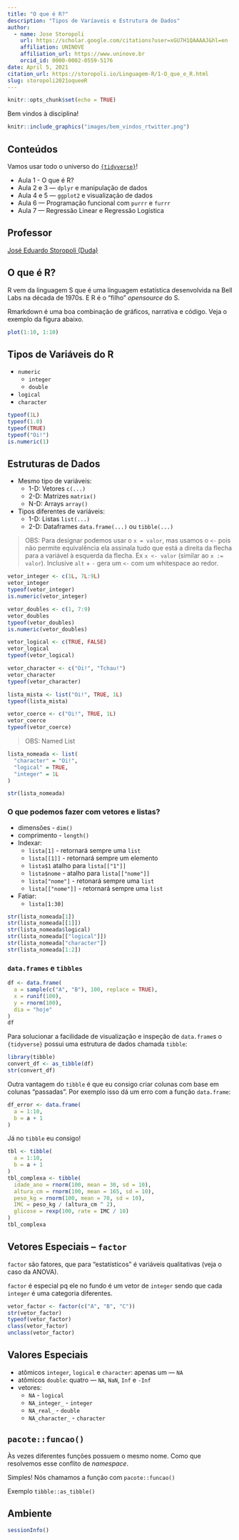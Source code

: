 ```yaml
---
title: "O que é R?"
description: "Tipos de Varíaveis e Estrutura de Dados"
author:
  - name: Jose Storopoli
    url: https://scholar.google.com/citations?user=xGU7H1QAAAAJ&hl=en
    affiliation: UNINOVE
    affiliation_url: https://www.uninove.br
    orcid_id: 0000-0002-0559-5176
date: April 5, 2021
citation_url: https://storopoli.io/Linguagem-R/1-O_que_e_R.html
slug: storopoli2021oqueeR
---
```


```r
knitr::opts_chunk$set(echo = TRUE)
```

<link rel="stylesheet" href="https://cdn.rawgit.com/jpswalsh/academicons/master/css/academicons.min.css"/>

Bem vindos à disciplina!

```r
knitr::include_graphics("images/bem_vindos_rtwitter.png")
```

## Conteúdos

Vamos usar todo o universo do [`{tidyverse}`](https://www.tidyverse.org)!

* Aula 1 - O que é R?
* Aula 2 e 3 — `dplyr` e manipulação de dados
* Aula 4 e 5 — `ggplot2` e visualização de dados
* Aula 6 —  Programação funcional com `purrr` e `furrr`
* Aula 7 — Regressão Linear e Regressão Logística

## Professor

[José Eduardo Storopoli (Duda)](https://storopoli.io)

## O que é R?

R vem da linguagem S que é uma linguagem estatística desenvolvida na Bell Labs na década de 1970s. E R é o "filho" *opensource* do S.

Rmarkdown é uma boa combinação de gráficos, narrativa e código. Veja o exemplo da figura abaixo.

```r
plot(1:10, 1:10)
```

## Tipos de Variáveis do R

* `numeric`
  * `integer`
  * `double`
* `logical`
* `character`

```r
typeof(1L)
typeof(1.0)
typeof(TRUE)
typeof("Oi!")
is.numeric(1)
```

## Estruturas de Dados

* Mesmo tipo de variáveis:
  * 1-D: Vetores `c(...)`
  * 2-D: Matrizes `matrix()`
  * N-D: Arrays `array()`
* Tipos diferentes de variáveis:
  * 1-D: Listas `list(...)`
  * 2-D: Dataframes `data.frame(...)` ou `tibble(...)`

> OBS: Para designar podemos usar o `x = valor`, mas usamos o `<-` pois não permite equivalência ela assinala tudo que está a direita da flecha para a variável à esquerda da flecha. Ex `x <- valor` (similar ao `x := valor`). Inclusive `alt` + `-` gera um `<-` com um whitespace ao redor.

```r
vetor_integer <- c(1L, 7L:9L)
vetor_integer
typeof(vetor_integer)
is.numeric(vetor_integer)

vetor_doubles <- c(1, 7:9)
vetor_doubles
typeof(vetor_doubles)
is.numeric(vetor_doubles)

vetor_logical <- c(TRUE, FALSE)
vetor_logical
typeof(vetor_logical)

vetor_character <- c("Oi!", "Tchau!")
vetor_character
typeof(vetor_character)
```

```r
lista_mista <- list("Oi!", TRUE, 1L)
typeof(lista_mista)

vetor_coerce <- c("Oi!", TRUE, 1L)
vetor_coerce
typeof(vetor_coerce)
```

> OBS: Named List

```r
lista_nomeada <- list(
  "character" = "Oi!",
  "logical" = TRUE,
  "integer" = 1L
)

str(lista_nomeada)
```

### O que podemos fazer com vetores e listas?

* dimensões - `dim()`
* comprimento - `length()`
* Indexar:
  * `lista[1]` - retornará sempre uma `list`
  * `lista[[1]]` - retornará sempre um elemento
  * `lista$1` atalho para `lista[["1"]]`
  * `lista$nome` - atalho para `lista[["nome"]]`
  * `lista["nome"]` - retonará sempre uma `list`
  * `lista[["nome"]]` - retornará sempre uma `list`
* Fatiar:
  * `lista[1:30]`

```r
str(lista_nomeada[1])
str(lista_nomeada[[1]])
str(lista_nomeada$logical)
str(lista_nomeada[["logical"]])
str(lista_nomeada["character"])
str(lista_nomeada[1:2])
```

### `data.frames` e `tibbles`

```r
df <- data.frame(
  a = sample(c("A", "B"), 100, replace = TRUE),
  x = runif(100),
  y = rnorm(100),
  dia = "hoje"
)
df
```

Para solucionar a facilidade de visualização e inspeção de `data.frame`s o `{tidyverse}` possui uma estrutura de dados chamada `tibble`:

```r
library(tibble)
convert_df <- as_tibble(df)
str(convert_df)
```

Outra vantagem do `tibble` é que eu consigo criar colunas com base em colunas "passadas". Por exemplo isso dá um erro com a função `data.frame`:

```r
df_error <- data.frame(
  a = 1:10,
  b = a + 1
)
```

Já no `tibble` eu consigo!

```r
tbl <- tibble(
  a = 1:10,
  b = a + 1
)
tbl_complexa <- tibble(
  idade_ano = rnorm(100, mean = 30, sd = 10),
  altura_cm = rnorm(100, mean = 165, sd = 10),
  peso_kg = rnorm(100, mean = 70, sd = 10),
  IMC = peso_kg / (altura_cm ^ 2),
  glicose = rexp(100, rate = IMC / 10)
)
tbl_complexa
```

## Vetores Especiais -- `factor`

`factor` são fatores, que para "estatísticos" é variáveis qualitativas (veja o caso da ANOVA).

`factor` é especial pq ele no fundo é um vetor de `integer` sendo que cada `integer` é uma categoria diferentes.

```r
vetor_factor <- factor(c("A", "B", "C"))
str(vetor_factor)
typeof(vetor_factor)
class(vetor_factor)
unclass(vetor_factor)
```

## Valores Especiais

* atômicos `integer`, `logical` e `character`: apenas um — `NA`
* atômicos `double`: quatro — `NA`, `NaN`, `Inf` e `-Inf`
* vetores:
  * `NA` - `logical`
  * `NA_integer_` - `integer`
  * `NA_real_` - `double`
  * `NA_character_` - `character`

## `pacote::funcao()`

Às vezes diferentes funções possuem o mesmo nome. Como que resolvemos esse conflito de *namespace*.

Simples! Nós chamamos a função com `pacote::funcao()`

Exemplo `tibble::as_tibble()`

## Ambiente

```r
sessionInfo()
```

